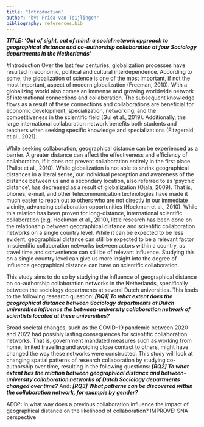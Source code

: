 ```yaml
---
title: "Introduction"
author: "by: Frida van Teijlingen"
bibliography: references.bib
---
```


***TITLE: ‘Out of sight, out of mind: a social network approach to geographical distance and co-authorship collaboration at four Sociology departments in the Netherlands’***

#Introduction
Over the last few centuries, globalization processes have resulted in economic, political and cultural interdependence. According to some, the globalization of science is one of the most important, if not the most important, aspect of modern globalization (Freeman, 2010). With a globalizing world also comes an immense and growing worldwide network of international connections and collaboration. The subsequent knowledge flows as a result of these connections and collaborations are beneficial for economic development, specialization, networking, and the competitiveness in the scientific field (Gui et al., 2019). Additionally, the large international collaboration network benefits both students and teachers when seeking specific knowledge and specializations (Fitzgerald et al., 2021).

While seeking collaboration, geographical distance can be experienced as a barrier. A greater distance can affect the effectiveness and efficiency of collaboration, if it does not prevent collaboration entirely in the first place (Pallot et al., 2010). While globalization is not able to shrink geographical distances in a literal sense, our individual perception and awareness of the distance between us and a secondary location, also referred to as ‘psychic distance’, has decreased as a result of globalization (Ojala, 2009). That is, phones, e-mail, and other telecommunication technologies have made it much easier to reach out to others who are not directly in our immediate vicinity, advancing collaboration opportunities (Hoekman et al., 2010). While this relation has been proven for long-distance, international scientific collaboration (e.g. Hoekman et al., 2010), little research has been done on the relationship between geographical distance and scientific collaboration networks on a single country level. While it can be expected to be less evident, geographical distance can still be expected to be a relevant factor in scientific collaboration networks between actors within a country, as travel time and convenience can still be of relevant influence. Studying this on a single country level can give us more insight into the degree of influence geographical distance can have on scientific collaboration.

This study aims to do so by studying the influence of geographical distance on co-authorship collaboration networks in the Netherlands, specifically between the sociology departments at several Dutch universities. This leads to the following research question: ***[RQ1] To what extent does the geographical distance between Sociology departments at Dutch universities influence the between-university collaboration network of scientists located at these universities?***

Broad societal changes, such as the COVID-19 pandemic between 2020 and 2022 had possibly lasting consequences for scientific collaboration networks. That is, government mandated measures such as working from home, limited travelling and avoiding close contact to others, might have changed the way these networks were constructed. This study will look at changing spatial patterns of research collaboration by studying co-authorship over time, resulting in the following questions: ***[RQ2] To what extent has the relation between geographical distance and between-university collaboration networks of Dutch Sociology departments changed over time?*** And: ***[RQ3] What patterns can be discovered within the collaboration network, for example by gender?***

ADD?: In what way does a previous collaboration influence the impact of geographical distance on the likelihood of collaboration?
IMPROVE: SNA perspective
